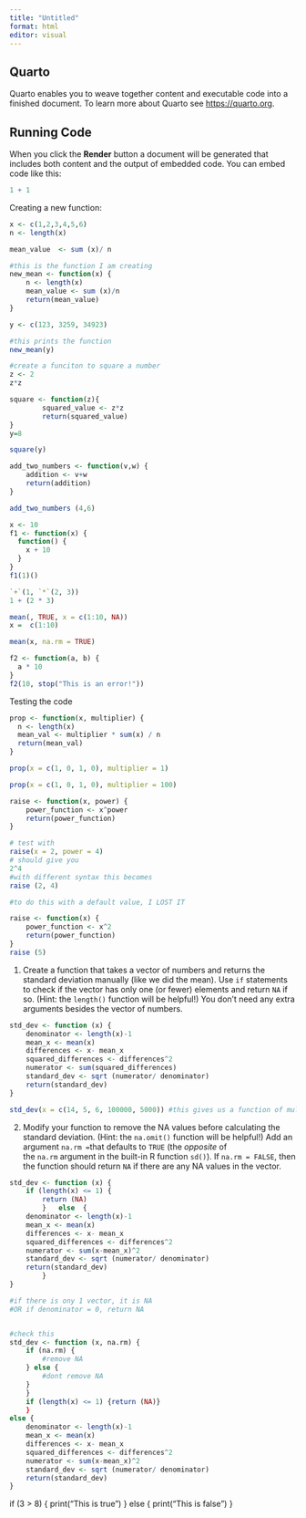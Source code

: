 ```yaml
---
title: "Untitled"
format: html
editor: visual
---
```


## Quarto

Quarto enables you to weave together content and executable code into a finished document. To learn more about Quarto see <https://quarto.org>.

## Running Code

When you click the **Render** button a document will be generated that includes both content and the output of embedded code. You can embed code like this:

```r
1 + 1
```

Creating a new function:

```r

x <- c(1,2,3,4,5,6)
n <- length(x)

mean_value  <- sum (x)/ n

#this is the function I am creating
new_mean <- function(x) {
	n <- length(x)
	mean_value <- sum (x)/n
	return(mean_value)
}

y <- c(123, 3259, 34923)

#this prints the function
new_mean(y)

```

```r

#create a funciton to square a number
z <- 2
z*z

square <- function(z){
		squared_value <- z*z
		return(squared_value)
}
y=8

square(y)
```

```r

add_two_numbers <- function(v,w) {
	addition <- v+w
	return(addition)
}

add_two_numbers (4,6)
```

```r
x <- 10
f1 <- function(x) {
  function() {
    x + 10
  }
}
f1(1)()
```

```r
`+`(1, `*`(2, 3))
1 + (2 * 3)
```

```r
mean(, TRUE, x = c(1:10, NA))
x =  c(1:10)

mean(x, na.rm = TRUE)
```

```r
f2 <- function(a, b) {
  a * 10
}
f2(10, stop("This is an error!"))
```

Testing the code

```r
prop <- function(x, multiplier) {
  n <- length(x)
  mean_val <- multiplier * sum(x) / n
  return(mean_val)
}

prop(x = c(1, 0, 1, 0), multiplier = 1)

prop(x = c(1, 0, 1, 0), multiplier = 100)
```

```r
raise <- function(x, power) {
	power_function <- x^power
	return(power_function)
}

# test with
raise(x = 2, power = 4)
# should give you
2^4
#with different syntax this becomes 
raise (2, 4)

#to do this with a default value, I LOST IT

raise <- function(x) {
	power_function <- x^2
	return(power_function)
}
raise (5)
```

1.  Create a function that takes a vector of numbers and returns the standard deviation manually (like we did the mean). Use `if` statements to check if the vector has only one (or fewer) elements and return `NA` if so. (Hint: the `length()` function will be helpful!) You don’t need any extra arguments besides the vector of numbers.

```r
std_dev <- function (x) {
	denominator <- length(x)-1
	mean_x <- mean(x)
	differences <- x- mean_x
	squared_differences <- differences^2
	numerator <- sum(squared_differences)
	standard_dev <- sqrt (numerator/ denominator)
	return(standard_dev)
}

std_dev(x = c(14, 5, 6, 100000, 5000)) #this gives us a function of multiple vectors

```

2.  Modify your function to remove the NA values before calculating the standard deviation. (Hint: the `na.omit()` function will be helpful!) Add an argument `na.rm =`that defaults to `TRUE` (the *opposite* of the `na.rm` argument in the built-in R function `sd()`). If `na.rm = FALSE`, then the function should return `NA` if there are any NA values in the vector.

```r
std_dev <- function (x) {
	if (length(x) <= 1)	{
		return (NA)
		}	else  {
	denominator <- length(x)-1
	mean_x <- mean(x)
	differences <- x- mean_x
	squared_differences <- differences^2
	numerator <- sum(x-mean_x)^2
	standard_dev <- sqrt (numerator/ denominator)
	return(standard_dev)
		}
}

#if there is ony 1 vector, it is NA
#OR if denominator = 0, return NA


#check this
std_dev <- function (x, na.rm) {
	if (na.rm) {
		#remove NA
	} else {
		#dont remove NA
	}
	}
	if (length(x) <= 1)	{return (NA)}
	}	
else {
	denominator <- length(x)-1
	mean_x <- mean(x)
	differences <- x- mean_x
	squared_differences <- differences^2
	numerator <- sum(x-mean_x)^2
	standard_dev <- sqrt (numerator/ denominator)
	return(standard_dev)
}

```

if (3 \> 8) { print("This is true") } else { print("This is false") }
